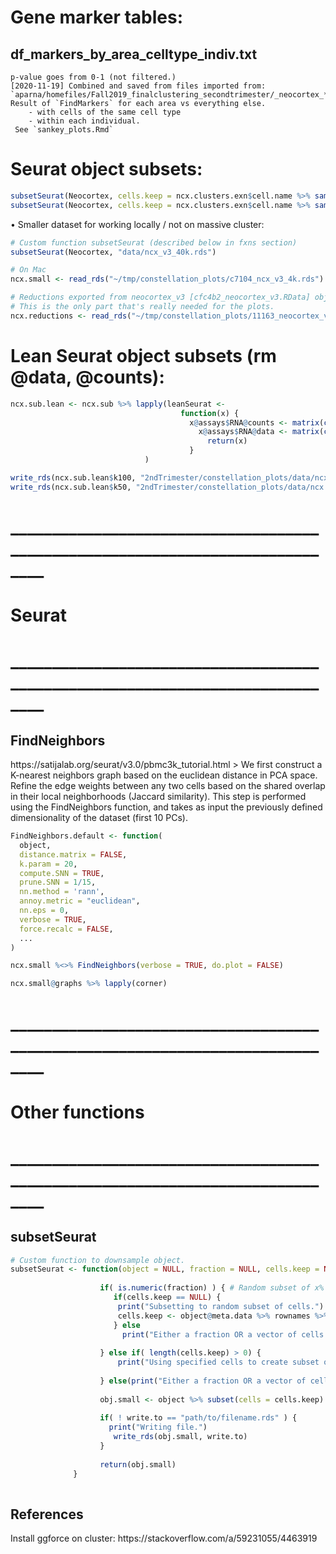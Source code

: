 # Gene marker tables:
## df_markers_by_area_celltype_indiv.txt
    p-value goes from 0-1 (not filtered.)
    [2020-11-19] Combined and saved from files imported from:
    `aparna/homefiles/Fall2019_finalclustering_secondtrimester/_neocortex_*_byarea_clustermarkers.txt`
    Result of `FindMarkers` for each area vs everything else.
        - with cells of the same cell type
        - within each individual.
     See `sankey_plots.Rmd`

# Seurat object subsets:

```r
subsetSeurat(Neocortex, cells.keep = ncx.clusters.exn$cell.name %>% sample(50000), write.to = "../data/ncx.v3.exn.sub_50k.rds")
subsetSeurat(Neocortex, cells.keep = ncx.clusters.exn$cell.name %>% sample(100000), write.to = "../data/ncx.v3.exn.sub_100k.rds")
```

• Smaller dataset for working locally / not on massive cluster:
```r
# Custom function subsetSeurat (described below in fxns section)
subsetSeurat(Neocortex, "data/ncx_v3_40k.rds")

# On Mac
ncx.small <- read_rds("~/tmp/constellation_plots/c7104_ncx_v3_4k.rds")

# Reductions exported from neocortex_v3 [cfc4b2_neocortex_v3.RData] object:
# This is the only part that's really needed for the plots.
ncx.reductions <- read_rds("~/tmp/constellation_plots/11163_neocortex_v3_reductions.rds")
```

# Lean Seurat object subsets (rm @data, @counts):
```r
ncx.sub.lean <- ncx.sub %>% lapply(leanSeurat <- 
                                      function(x) {
                                        x@assays$RNA@counts <- matrix(c(0,0))
                                          x@assays$RNA@data <- matrix(c(0,0))
                                            return(x)
                                        }
                              )

write_rds(ncx.sub.lean$k100, "2ndTrimester/constellation_plots/data/ncx.v3.exn.sub_100k.rds")
write_rds(ncx.sub.lean$k50, "2ndTrimester/constellation_plots/data/ncx.v3.exn.sub_50k.rds")
```

# ______________________________________________________________________________
# Seurat
# ______________________________________________________________________________
## FindNeighbors
https://satijalab.org/seurat/v3.0/pbmc3k_tutorial.html
> We first construct a K-nearest neighbors graph based on the euclidean distance in PCA space.
  Refine the edge weights between any two cells based on the shared overlap in their local
  neighborhoods (Jaccard similarity). 
  This step is performed using the FindNeighbors function, and takes as input the previously defined
  dimensionality of the dataset (first 10 PCs).

```r
FindNeighbors.default <- function(
  object,
  distance.matrix = FALSE,
  k.param = 20,
  compute.SNN = TRUE,
  prune.SNN = 1/15,
  nn.method = 'rann',
  annoy.metric = "euclidean",
  nn.eps = 0,
  verbose = TRUE,
  force.recalc = FALSE,
  ...
)
```

```r
ncx.small %<>% FindNeighbors(verbose = TRUE, do.plot = FALSE)
```

```r
ncx.small@graphs %>% lapply(corner)
```

# ______________________________________________________________________________
# Other functions
# ______________________________________________________________________________

## subsetSeurat
```r
# Custom function to downsample object.
subsetSeurat <- function(object = NULL, fraction = NULL, cells.keep = NULL, write.to = "path/to/filename.rds") {
  
                    if( is.numeric(fraction) ) { # Random subset of x% of all cells.
                       if(cells.keep == NULL) {
                        print("Subsetting to random subset of cells.")
                        cells.keep <- object@meta.data %>% rownames %>% sample(size = length(.)*fraction)
                       } else 
                         print("Either a fraction OR a vector of cells must be provided.")
                      
                    } else if( length(cells.keep) > 0) {
                        print("Using specified cells to create subset of Seurat object.")
                      
                    } else(print("Either a fraction OR a vector of cells must be provided."))
                    
                    obj.small <- object %>% subset(cells = cells.keep)
                    
                    if( ! write.to == "path/to/filename.rds" ) {
                      print("Writing file.")
                       write_rds(obj.small, write.to)
                    }
                     
                    return(obj.small)
              }
                        
```

## References
Install ggforce on cluster:
https://stackoverflow.com/a/59231055/4463919